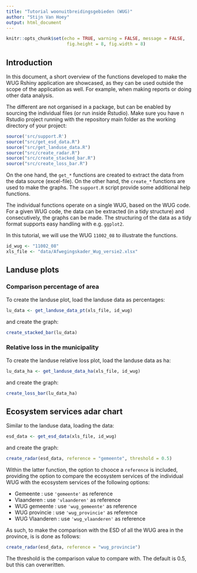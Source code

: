 ```yaml
---
title: "Tutorial woonuitbreidingsgebieden (WUG)"
author: "Stijn Van Hoey"
output: html_document
---
```



```r
knitr::opts_chunk$set(echo = TRUE, warning = FALSE, message = FALSE,
                       fig.height = 8, fig.width = 8)
```

## Introduction

In this document, a short overview of the functions developed to make the WUG Rshiny application are showcased, as they can be used outside the scope of the application as well. For example, when making reports or doing other data analysis.

The different are not organised in a package, but can be enabled by sourcing the individual files (or run inside Rstudio). Make sure you have n Rstudio project running with the repository main folder as the working directory of your project:

```r
source('src/support.R')
source("src/get_esd_data.R")
source("src/get_landuse_data.R")
source("src/create_radar.R")
source("src/create_stacked_bar.R")
source("src/create_loss_bar.R")
```

On the one hand, the `get_*` functions are created to extract the data from the data source (excel-file). On the other hand, the `create_*` functions are used to make the graphs. The `support.R` script provide some additional help functions.

The individual functions operate on a single WUG, based on the WUG code. For a given WUG code, the data can be extracted (in a tidy structure) and consecutively, the graphs can be made. The structuring of the data as a tidy format supports easy handling with e.g. `ggplot2`.

In this tutorial, we will use the WUG `11002_08` to illustrate the functions.

```r
id_wug <- "11002_08"
xls_file <- "data/Afwegingskader_Wug_versie2.xlsx"
```

## Landuse plots

### Comparison percentage of area

To create the landuse plot, load the landuse data as percentages:

```r
lu_data <- get_landuse_data_pt(xls_file, id_wug)
```

and create the graph:
```r
create_stacked_bar(lu_data)
```

### Relative loss in the municipality

To create the landuse relative loss plot, load the landuse data as ha:

```r
lu_data_ha <- get_landuse_data_ha(xls_file, id_wug)
```

and create the graph:
```r
create_loss_bar(lu_data_ha)
```

## Ecosystem services adar chart

Similar to the landuse data, loading the data:

```r
esd_data <- get_esd_data(xls_file, id_wug)
```

and create the graph:
```r
create_radar(esd_data, reference = "gemeente", threshold = 0.5)
```

Within the latter function, the option to chooce a `reference` is included, providing the option to compare the ecosystem services of the individual WUG with the ecosystem services of the following options:

* Gemeente : use `'gemeente'` as reference
* Vlaanderen : use `'vlaanderen'` as reference
* WUG gemeente : use `'wug_gemeente'` as reference
* WUG provincie : use `'wug_provincie'` as reference
* WUG Vlaanderen : use `'wug_vlaanderen'` as reference

As such, to make the comparison with the ESD of all the WUG area in the province, is is done as follows:
```r
create_radar(esd_data, reference = "wug_provincie")
```

The threshold is the comparison value to compare with. The default is 0.5, but this can overwritten.




